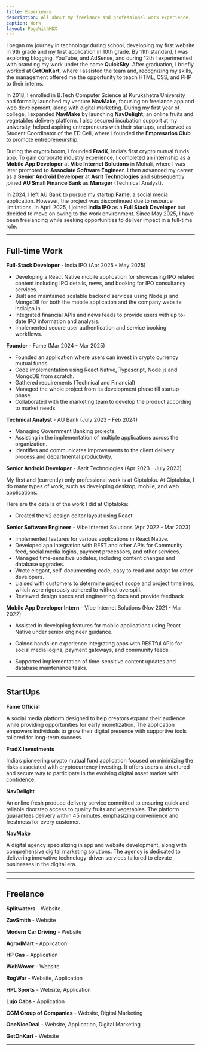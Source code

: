 ```yaml
---
title: Experience
description: All about my freelance and professional work experience.
caption: Work
layout: PageWithMDX
---
```


I began my journey in technology during school, developing my first website in 9th grade and my first application in 10th grade. By 11th standard, I was exploring blogging, YouTube, and AdSense, and during 12th I experimented with branding my work under the name **QuickSky**. After graduation, I briefly worked at **GetOnKart**, where I assisted the team and, recognizing my skills, the management offered me the opportunity to teach HTML, CSS, and PHP to their interns.

In 2018, I enrolled in B.Tech Computer Science at Kurukshetra University and formally launched my venture **NavMake**, focusing on freelance app and web development, along with digital marketing. During my first year of college, I expanded **NavMake** by launching **NavDelight**, an online fruits and vegetables delivery platform. I also secured incubation support at my university, helped aspiring entrepreneurs with their startups, and served as Student Coordinator of the ED Cell, where I founded the **Empresarios Club** to promote entrepreneurship.

During the crypto boom, I founded **FradX**, India’s first crypto mutual funds app. To gain corporate industry experience, I completed an internship as a **Mobile App Developer** at **Vibe Internet Solutions** in Mohali, where I was later promoted to **Associate Software Engineer**. I then advanced my career as a **Senior Android Developer** at **Asrit Technologies** and subsequently joined **AU Small Finance Bank** as **Manager** (Technical Analyst).

In 2024, I left AU Bank to pursue my startup **Fame**, a social media application. However, the project was discontinued due to resource limitations. In April 2025, I joined **India IPO** as a **Full Stack Developer** but decided to move on owing to the work environment. Since May 2025, I have been freelancing while seeking opportunities to deliver impact in a full-time role.

---

## Full-time Work

**Full-Stack Developer** - India IPO (Apr 2025 - May 2025)

- Developing a React Native mobile application for showcasing IPO
related content including IPO details, news, and booking for IPO 
consultancy services. 
- Built and maintained scalable backend services using Node.js and MongoDB 
for both the mobile application and the company website indiaipo.in. 
- Integrated financial APIs and news feeds to provide users with up
to-date IPO information and analysis. 
- Implemented secure user authentication and service booking workflows. 

**Founder** - Fame (Mar 2024 - Mar 2025)

- Founded an application where users can invest in crypto currency mutual 
funds. 
- Code implementation using React Native, Typescript, Node.js and 
MongoDB from scratch. 
- Gathered requirements (Technical and Financial) 
- Managed the whole project from its development phase till startup 
phase. 
- Collaborated with the marketing team to develop the product 
according to market needs.

**Technical Analyst** - AU Bank (July 2023 - Feb 2024)

- Managing Government Banking projects. 
- Assisting in the implementation of multiple applications across the 
organization. 
- Identifies and communicates improvements to the client delivery process and 
departmental productivity. 

**Senior Android Developer** - Asrit Technologies (Apr 2023 - July 2023)

My first and (currently) only professional work is at Ciptaloka. At Ciptaloka, I do many types of work, such as developing desktop, mobile, and web applications.

Here are the details of the work I did at Ciptaloka:

- Created the v2 design editor layout using React.

**Senior Software Engineer** - Vibe Internet Solutions (Apr 2022 - Mar 2023)

- Implemented features for various applications in React Native.
- Developed app integration with REST and other APIs for Community feed, 
social media logins, payment processors, and other services.
- Managed time-sensitive updates, including content changes and database 
upgrades.
- Wrote elegant, self-documenting code, easy to read and adapt for other 
developers. 
- Liaised with customers to determine project scope and project timelines, which 
were rigorously adhered to without overspill. 
- Reviewed design specs and engineering docs and provide feedback

**Mobile App Developer Intern** - Vibe Internet Solutions (Nov 2021 - Mar 2022)

- Assisted in developing features for mobile applications using React Native under senior engineer guidance.

- Gained hands-on experience integrating apps with RESTful APIs for social media logins, payment gateways, and community feeds.

- Supported implementation of time-sensitive content updates and database maintenance tasks.

---

## StartUps

**Fame Official**

A social media platform designed to help creators expand their audience while providing opportunities for early monetization. The application empowers individuals to grow their digital presence with supportive tools tailored for long-term success.

**FradX Investments**

India’s pioneering crypto mutual fund application focused on minimizing the risks associated with cryptocurrency investing. It offers users a structured and secure way to participate in the evolving digital asset market with confidence.

**NavDelight**

An online fresh produce delivery service committed to ensuring quick and reliable doorstep access to quality fruits and vegetables. The platform guarantees delivery within 45 minutes, emphasizing convenience and freshness for every customer.

**NavMake**

A digital agency specializing in app and website development, along with comprehensive digital marketing solutions. The agency is dedicated to delivering innovative technology-driven services tailored to elevate businesses in the digital era.

---

---

## Freelance

**Splitwaters** - Website

**ZavSmith** - Website

**Modern Car Driving** - Website

**AgrodMart** - Application

**HP Gas** - Application

**WebWover** - Website

**RogWar** - Website, Application

**HPL Sports** - Website, Application

**Lujo Cabs** - Application

**CGM Group of Companies** - Website, Digital Marketing

**OneNiceDeal** - Website, Application, Digital Marketing

**GetOnKart** - Website

---

